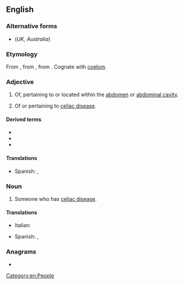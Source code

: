==English==

===Alternative forms===
* {{l|en|coeliac}} (''UK, Australia'')

===Etymology===
From {{etyl|la|en}} {{m|la|coeliacus}}, from {{etyl|grc|en}} {{m|grc|κοιλιακός}}, from {{m|grc|κοιλία||belly}}. Cognate with [[coelom]].

===Adjective===
{{en-adj|-}}

# {{lb|en|US|anatomy}} Of, pertaining to or located within the [[abdomen]] or [[abdominal cavity]].
# {{lb|en|US|medicine}} Of or pertaining to [[celiac disease]].

====Derived terms====
* {{l|en|celiac disease}}
* {{l|en|celiac plexus}}
* {{l|en|celiac sprue}}

====Translations====
{{trans-top|of or pertaining to the abdominal cavity}}
* Spanish: {{t|es|celíaco}}, {{t|es|celiaco}}
{{trans-mid}}
{{trans-bottom}}

===Noun===
{{en-noun}}

# Someone who has [[celiac disease]].

====Translations====
{{trans-top|someone who has celiac disease}}
* Italian: {{t+|it|celiaco|m}}
{{trans-mid}}
* Spanish: {{t|es|celíaco|m}}, {{t|es|celiaco|m}}
{{trans-bottom}}

===Anagrams===
* {{anagrams|en|acicle|calice}}

[[Category:en:People]]